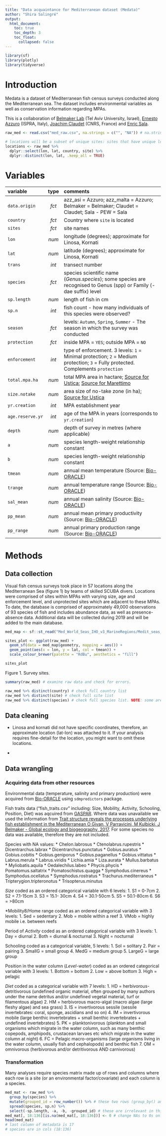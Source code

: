 ```yaml
---
title: "Data acquaintance for Mediterranean dataset (Medata)"
author: "Shira Salingré"
output: 
  html_document:
    toc: true
    toc_depth: 3
    toc_float:
      collapsed: false
---
```


```r
library(sf)
library(plotly)
library(tidyverse)

```

# Introduction
Medata is a dataset of Mediterranean fish census surveys conducted along the Mediterranean sea. The dataset includes environmental variables as well as conservation information regarding MPAs.

This is a collaboration of [Belmaker Lab](https://belmaker.weebly.com/) (Tel Aviv University, Israel), [Ernesto Azzuro](https://www.researchgate.net/profile/Ernesto_Azzurro) (ISPRA, Italy), [Joachim Claudet](http://www.joachimclaudet.com/) (CNRS, France) and [Enric Sala](https://www.researchgate.net/profile/Enric_Sala).


```r
raw_med <- read.csv("med_raw.csv", na.strings = c("", "NA")) # na.string() is used to make sure all blanks and all NAs are counted as NA.

# locations will be a subset of unique sites: sites that have unique longitude and latitude
locations <- raw_med %>% 
  dplyr::select(lon, lat, country, site) %>% 
  dplyr::distinct(lon, lat, .keep_all = TRUE)

```

# Variables

| variable       | type  | comments                             |
| :------------- | :---: | :------------------------------------|
|  `data.origin` | *fct* | azz_asi = Azzuro; azz_malta = Azzuro; Belmaker = Belmaker; Claudet = Claudet; Sala - PEW = Sala |
| `country`      | *fct* | Country where `site` is located |
| `sites`        | *fct* | site names   |
| `lon`          | *num* | longitude (degrees); approximate for Linosa, Kornati|
| `lat`          | *num* | latitude (degrees); approximate for Linosa, Kornati |
| `trans`        | *int* | transect number |
| `species`      | *fct* | species scientific name (*Genus.species*); some species are recognised to Genus (spp)  or Family (-dae suffix) level |
| `sp.length`    | *num* | length of fish in cm |
| `sp.n`         | *int* | fish count - how many individuals of this species were observed? |
| `season`       | *fct* | levels: `Autumn`, `Spring`, `Summer` - The season in which the survey was conducted |
| `protection`   | *fct* | inside MPA = `YES`; outside MPA = `NO` |
| `enforcement`  | *int* | type of enforcement. 3 levels: `1` = Minimal protection; `2` = Medium protection; `3` = Fully protected. Complements `protection` |
| `total.mpa.ha` | *num* | total MPA area in hactare; [Source for Ustica](http://www.parks.it/indice/RM/Eindex.php); [Source for Marettimo](http://www.ampisoleegadi.it/?idx=1620) |
| `size.notake`  | *num* | area size of no-take zone (in ha); [Source for Ustica](http://www.mmmpa.eu/UST-MPA.asp) |
| `yr.creation`  | *int* | MPA establishment year |
| `age.reserve.yr`| *int* | age of the MPA in years (corresponds to `yr.creation`) |
| `depth`        | *num* | depth of survey in metres (where applicable) |
| `a`            | *num* | species length-weight relationship constant |
| `b`            | *num* | species length-weight relationship constant |
| `tmean`        | *num* | annual mean temperature (Source: [Bio-ORACLE](http://www.bio-oracle.org/index.php)) |
| `trange`       | *num* | annual temperature range (Source: [Bio-ORACLE](http://www.bio-oracle.org/index.php)) |
| `sal_mean`     | *num* | annual mean salinity (Source: [Bio-ORACLE](http://www.bio-oracle.org/index.php)) |
| `pp_mean`      | *num* | annual mean primary productivity (Source: [Bio-ORACLE](http://www.bio-oracle.org/index.php)) |
| `pp_range`     | *num* | annual primary production range (Source: [Bio-ORACLE](http://www.bio-oracle.org/index.php)) |

# Methods

## Data collection
Visual fish census surveys took place in 57 locations along the Mediterranean Sea (figure 1) by teams of skilled SCUBA divers. Locations were comprised of sites within MPAs with varying size, age and enforcement level, and unprotected sites which are adjacent to these MPAs. To date, the database is comprised of approximately 49,000 observations of 93 species of fish and includes abundance data, as well as presence-absence data. Additional data will be collected during 2019 and will be added to the main database.

```r
med_map <- sf::st_read("Med_World_Seas_IHO_v3_MarineRegions/Medit_seas_IHO.shp")

sites_plot <- ggplot(raw_med) +
  geom_sf(data = med_map$geometry, mapping = aes()) +
  geom_point(aes(x = lon, y = lat, col = tmean)) +
  scale_colour_brewer(palette = "RdBu", aesthetics = "fill")

sites_plot

```

Figure 1. Survey sites.


```r
summary(raw_med) # examine raw data and check for errors.

raw_med %>% distinct(country) # check full country list
raw_med %>% distinct(site) # check full site list
raw_med %>% distinct(species) # check full species list. NOTE: some are not species but genus or family.

```

## Data cleaning

* Linosa and kornati did not have specific coordinates, therefore, an approximate location (lat-lon) was attached to it. If your analysis requires fine-detail for the location, you might want to omit these locations.

* 

## Data wrangling

### Acquiring data from other resources

Environmental data (temperature, salinity and primary production) were acquired from [Bio-ORACLE](http://http://www.bio-oracle.org) using `sdmpredictors` package.

Fish traits data ("fish_traits.csv" including: Size, Mobility, Activity, Schooling, Position, Diet) was aqcuired from [GASPAR](http://cesab.org/index.php/en/projets-passes/28-gaspar). Where data was unavailable we used the information from [Trait structure reveals the processes underlying fish establishment in the Mediterranean
O Givan, V Parravicini, M Kulbicki, J Belmaker - Global ecology and biogeography, 2017](https://onlinelibrary.wiley.com/doi/full/10.1111/geb.12523). For some species no data was available, therefore they are not included.

Species with NA values:
* Chelon.labrosus
* Ctenolabrus.rupestris
* Dicentrarchus.labrax
* Dicentrarchus.punctatus
* Gobius.auratus
* Gobius.cobitis
* Gobius.geniporus
* Gobius.paganellus
* Gobius.vittatus
* Labrus.merula
* Labrus.viridis
* Lichia.amia
* Liza.aurata
* Mullus.barbatus
* Myliobatis.aquila
* Oedalechilus.labeo
* Phycis.phycis
* Pomatomus.saltatrix
* Pomatoschistus.quagga
* Symphodus.cinereus
* Symphodus.ocellatus
* Symphodus.rostratus
* Trachurus.mediterraneus
* Tripterygion.tripteronotus
* Trisopterus.minutus

*Size* coded as an ordered categorical variable with 6 levels:
1. S1 = 0-7cm
2. S2 = 7.1-15cm
3. S3 = 15.1- 30cm
4. S4 = 30.1-50cm
5. S5 = 50.1-80cm
6. S6 = >80cm

*Mobility8/Home range coded as an ordered categorical variable with 3 levels:
1. Sed = sedentary
2. Mob = mobile within a reef
3. VMob = highly mobile i.e. between reefs

Period of *Activity* coded as an ordered categorical variable with 3 levels:
1. Day = diurnal
2. Both = diurnal & nocturnal
3. Night = nocturnal

Schooling coded as a categorical variable, 5 levels:
1. Sol = solitary
2. Pair = pairing
3. SmallG = small group
4. MedG = medium group
5. LargeG = large group

Position in the water column (*Level-water*) coded as an ordered categorical variable with 3 levels:
1. Bottom = bottom
2. Low = above bottom
3. High = pelagic

*Diet* coded as a categorical variable with 7 levels:
1. HD = herbivorous-detritivorous (undefined organic material, often grouped by many authors under the name detritus and/or undefined vegetal material, turf or filamentous algae)
2. HM = herbivorous macro-algal (macro algae (large fleshy algae) and sea grass)
3. IS = invertivorous sessile (sessile invertebrates: coral, sponge, ascidians and so on)
4. IM = invertivorous mobile (large benthic invertebrates + small benthic invertebrates + undefined invertebrates)
5. PK = planktonivorous (plankton and small organisms which migrate in the water column, such as many benthic copepods, amphipods, crustacean larvaes etc which migrate in the water column at night)
6. FC = Pelagic macro-organisms (large organisms living in the water column, usually fish and cephalopods) and benthic fish
7. OM = omnivorous (herbivorous and/or detritivorous AND carnivorous)


### Transformation
Many analyses require species matrix made up of rows and columns where each row is a site (or an environmental factor/covariate) and each column is a species.

```r

med_mat <- raw_med %>% 
  group_by(species) %>% 
  mutate(grouped_id = row_number()) %>% # these two rows (group_by() and mutate()) are a workaround an error dplyr throws when there are multiple keys, i.e. the species, which is the column we'd like to spread, is not unique)
  spread(species, sp.n) %>% 
  select(-sp.length, -a, -b, -grouped_id) # these are irrelevant in this case but make sure to consider if you do need these variables
med_mat[, 18:136][is.na(med_mat[, 18:136])] <- 0 # change NAs to 0s only for species
head(med_mat)
# last column of metadata is 17
# species are in cols (18:136)

```



